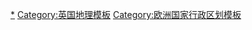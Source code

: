 [[Category:英国行政区划|*]]
[[Category:英国地理模板|Category:英国地理模板]]
[[Category:欧洲国家行政区划模板|Category:欧洲国家行政区划模板]]